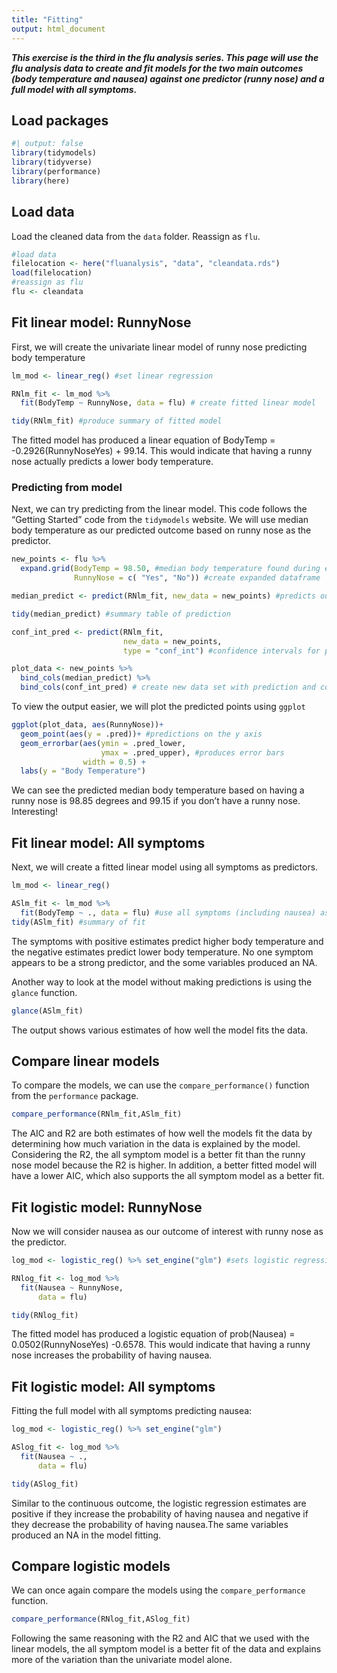 ```yaml
---
title: "Fitting"
output: html_document
---
```


***This exercise is the third in the flu analysis series. This page will use the flu analysis data to create and fit models for the two main outcomes (body temperature and nausea) against one predictor (runny nose) and a full model with all symptoms.***

## Load packages

```r
#| output: false
library(tidymodels)
library(tidyverse)
library(performance)
library(here)
```


## Load data

Load the cleaned data from the `data` folder. Reassign as `flu`.
```r
#load data
filelocation <- here("fluanalysis", "data", "cleandata.rds")
load(filelocation)
#reassign as flu
flu <- cleandata
```

## Fit linear model: RunnyNose

First, we will create the univariate linear model of runny nose predicting body temperature
```r
lm_mod <- linear_reg() #set linear regression

RNlm_fit <- lm_mod %>% 
  fit(BodyTemp ~ RunnyNose, data = flu) # create fitted linear model

tidy(RNlm_fit) #produce summary of fitted model
```
The fitted model has produced a linear equation of BodyTemp = -0.2926(RunnyNoseYes) + 99.14. This would indicate that having a runny nose actually predicts a lower body temperature. 

### Predicting from model

Next, we can try predicting from the linear model. This code follows the "Getting Started" code from the `tidymodels` website. We will use median body temperature as our predicted outcome based on runny nose as the predictor.
```r
new_points <- flu %>% 
  expand.grid(BodyTemp = 98.50, #median body temperature found during exploration portion
              RunnyNose = c( "Yes", "No")) #create expanded dataframe

median_predict <- predict(RNlm_fit, new_data = new_points) #predicts output values from the expanded dataframe

tidy(median_predict) #summary table of prediction

conf_int_pred <- predict(RNlm_fit,
                         new_data = new_points,
                         type = "conf_int") #confidence intervals for prediction

plot_data <- new_points %>% 
  bind_cols(median_predict) %>% 
  bind_cols(conf_int_pred) # create new data set with prediction and confidence intervals
```
To view the output easier, we will plot the predicted points using `ggplot`
```r
ggplot(plot_data, aes(RunnyNose))+
  geom_point(aes(y = .pred))+ #predictions on the y axis
  geom_errorbar(aes(ymin = .pred_lower,
                    ymax = .pred_upper), #produces error bars
                width = 0.5) +
  labs(y = "Body Temperature")
```
We can see the predicted median body temperature based on having a runny nose is 98.85 degrees and 99.15 if you don't have a runny nose. Interesting!

## Fit linear model: All symptoms

Next, we will create a fitted linear model using all symptoms as predictors.
```r
lm_mod <- linear_reg()

ASlm_fit <- lm_mod %>% 
  fit(BodyTemp ~ ., data = flu) #use all symptoms (including nausea) as predictors
tidy(ASlm_fit) #summary of fit
```
The symptoms with positive estimates predict higher body temperature and the negative estimates predict lower body temperature. No one symptom appears to be a strong predictor, and the some variables produced an NA. 

Another way to look at the model without making predictions is using the `glance` function.
```r
glance(ASlm_fit)
```
The output shows various estimates of how well the model fits the data. 

## Compare linear models

To compare the models, we can use the `compare_performance()` function from the `performance` package.
```r
compare_performance(RNlm_fit,ASlm_fit)
```
The AIC and R2 are both estimates of how well the models fit the data by determining how much variation in the data is explained by the model. Considering the R2, the all symptom model is a better fit than the runny nose model because the R2 is higher. In addition, a better fitted model will have a lower AIC, which also supports the all symptom model as a better fit. 

## Fit logistic model: RunnyNose

Now we will consider nausea as our outcome of interest with runny nose as the predictor. 
```r
log_mod <- logistic_reg() %>% set_engine("glm") #sets logistic regression

RNlog_fit <- log_mod %>% 
  fit(Nausea ~ RunnyNose,
      data = flu)

tidy(RNlog_fit)
```
The fitted model has produced a logistic equation of prob(Nausea) = 0.0502(RunnyNoseYes) -0.6578. This would indicate that having a runny nose increases the probability of having nausea. 

## Fit logistic model: All symptoms

Fitting the full model with all symptoms predicting nausea:
```r
log_mod <- logistic_reg() %>% set_engine("glm")

ASlog_fit <- log_mod %>% 
  fit(Nausea ~ .,
      data = flu)

tidy(ASlog_fit)
```
Similar to the continuous outcome, the logistic regression estimates are positive if they increase the probability of having nausea and negative if they decrease the probability of having nausea.The same variables produced an NA in the model fitting.

## Compare logistic models

We can once again compare the models using the `compare_performance` function. 
```r
compare_performance(RNlog_fit,ASlog_fit)
```
Following the same reasoning with the R2 and AIC that we used with the linear models, the all symptom model is a better fit of the data and explains more of the variation than the univariate model alone. 


